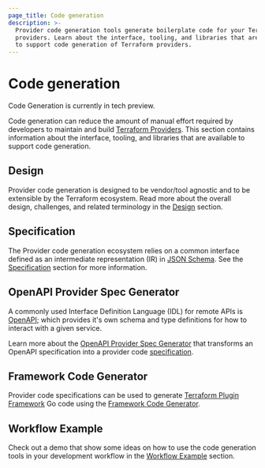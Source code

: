 ```yaml
---
page_title: Code generation
description: >-
  Provider code generation tools generate boilerplate code for your Terraform
  providers. Learn about the interface, tooling, and libraries that are available
  to support code generation of Terraform providers.
---
```


# Code generation

<Note>
Code Generation is currently in tech preview.
</Note>

Code generation can reduce the amount of manual effort required by developers to maintain and build [Terraform Providers](/terraform/language/providers). This section contains information about the interface, tooling, and libraries that are available to support code generation.

## Design

Provider code generation is designed to be vendor/tool agnostic and to be extensible by the Terraform ecosystem. Read more about the overall design, challenges, and related terminology in the [Design](/terraform/plugin/code-generation/design) section.

## Specification

The Provider code generation ecosystem relies on a common interface defined as an intermediate representation (IR) in [JSON Schema](https://json-schema.org/). See the [Specification](/terraform/plugin/code-generation/specification) section for more information.

## OpenAPI Provider Spec Generator

A commonly used Interface Definition Language (IDL) for remote APIs is [OpenAPI](https://www.openapis.org/); which provides it's own schema and type definitions for how to interact with a given service.

Learn more about the [OpenAPI Provider Spec Generator](/terraform/plugin/code-generation/openapi-generator) that transforms an OpenAPI specification into a provider code [specification](/terraform/plugin/code-generation/specification).

## Framework Code Generator

Provider code specifications can be used to generate [Terraform Plugin Framework](/terraform/plugin/framework) Go code using the [Framework Code Generator](/terraform/plugin/code-generation/framework-generator).

## Workflow Example

Check out a demo that show some ideas on how to use the code generation tools in your development workflow in the [Workflow Example](/terraform/plugin/code-generation/workflow-example) section.